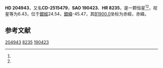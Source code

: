 {{Starbox begin
| name = HD 204943
}}
{{Starbox observe
| epoch = [[J2000.0|J2000.0]]
| constell = {{星座名待查}}<ref name=SIMBAD>{{cite web
 | url=http://simbad.u-strasbg.fr/simbad/sim-id?Ident=HR+8235
 | title=Pulsating variable Star
 | publisher=Centre de Données astronomiques de Strasbourg
 | work=SIMBAD
 | accessdate=2012-07-13
 | archive-date=2016-03-18
 | archive-url=https://web.archive.org/web/20160318220451/http://simbad.u-strasbg.fr/simbad/sim-id?Ident=HR+8235
 | dead-url=no
 }}</ref><ref name=DATA>{{cite web
 | url=http://vizier.u-strasbg.fr/viz-bin/VizieR-5?-out.add=.&-source=5050&-corr=PK=HR&-out.max=9999&HR=8235
 | title=VizieR Detailed Page
 | accessdate=2012-07-13
 | archive-date=2016-03-04
 | archive-url=https://web.archive.org/web/20160304231417/http://vizier.u-strasbg.fr/viz-bin/VizieR-5?-out.add=.&-source=5050&-corr=PK=HR&-out.max=9999&HR=8235
 | dead-url=no
 }}</ref>
| 星官 = 
| ra = {{RA|21|32|33.3}}<ref name=SIMBAD /><ref name=DATA />
| dec = {{DEC|-24|35|26}}<ref name=SIMBAD /><ref name=DATA />
| appmag_v = 6.43<ref name=SIMBAD /><ref name=DATA />
}}
{{Starbox character
| class = A7V<ref name=SIMBAD /><ref name=DATA />
| b-v = 0.2<ref name=SIMBAD /><ref name=DATA />
| u-b = <ref name=SIMBAD /><ref name=DATA />
| r-i = <ref name=SIMBAD /><ref name=DATA />
| variable = 
}}
{{Starbox astrometry
| radial_v = 
| prop_mo_ra = -9
| parallax = 
| p_error = 
}}
{{Starbox catalog
| names =CD-2515479，[[SAO星表|SAO]] 190423，[[HD星表|HD]] 204943，[[HR星表|HR]] 8235}}
{{Starbox reference |Simbad=HR+8235}}
{{Starbox end}}

'''HD 204943'''，又名'''CD-2515479'''，'''SAO 190423'''、'''HR 8235'''，是一颗恒星<ref name=SIMBAD /><ref name=DATA />，视星等为6.43，位于[[銀道座標系|銀經]]24.54，[[銀道座標系|銀緯]]-45.47，其[[B1900.0|B1900.0]]坐标为赤經{{RA|21|26|47.6}}，赤緯{{DEC|-25|-45.47|55}}。

== 参考文献 ==
{{reflist}}

{{star-stub}}

[[Category:HD和HDE天體|204943]]
[[Category:HR天體|8235]]
[[Category:SAO天體|190423]]
